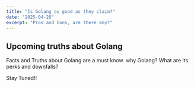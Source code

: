 ```yaml
---
title: "Is Golang as good as they claim?"
date: "2025-04-28"
excerpt: "Pros and Cons, are there any?"
---
```


## Upcoming truths about Golang

Facts and Truths about Golang are a must know. why Golang? 
What are its perks and downfalls?

Stay Tuned!!